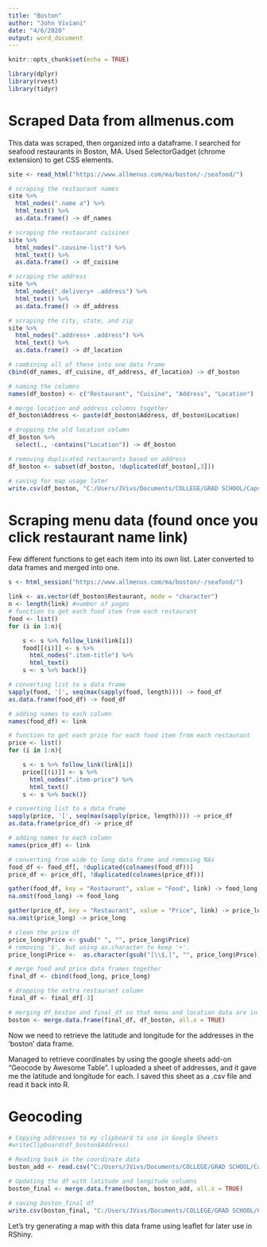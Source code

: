 ```yaml
---
title: "Boston"
author: "John Viviani"
date: "4/6/2020"
output: word_document
---
```


```r
knitr::opts_chunk$set(echo = TRUE)

library(dplyr)
library(rvest)
library(tidyr)
```


# Scraped Data from allmenus.com
This data was scraped, then organized into a dataframe.
I searched for seafood restaurants in Boston, MA.
Used SelectorGadget (chrome extension) to get CSS elements.
```r
site <- read_html("https://www.allmenus.com/ma/boston/-/seafood/")

# scraping the restaurant names
site %>%
  html_nodes(".name a") %>%
  html_text() %>% 
  as.data.frame() -> df_names

# scraping the restaurant cuisines
site %>%
  html_nodes(".cousine-list") %>%
  html_text() %>% 
  as.data.frame() -> df_cuisine

# scraping the address
site %>%
  html_nodes(".delivery+ .address") %>%
  html_text() %>% 
  as.data.frame() -> df_address

# scraping the city, state, and zip
site %>%
  html_nodes(".address+ .address") %>%
  html_text() %>%
  as.data.frame() -> df_location

# combining all of these into one data frame
cbind(df_names, df_cuisine, df_address, df_location) -> df_boston

# naming the columns
names(df_boston) <- c("Restaurant", "Cuisine", "Address", "Location")

# merge location and address columns together
df_boston$Address <- paste(df_boston$Address, df_boston$Location)

# dropping the old location column
df_boston %>%
  select(., -contains("Location")) -> df_boston

# removing duplicated restaurants based on address
df_boston <- subset(df_boston, !duplicated(df_boston[,3]))

# saving for map usage later
write.csv(df_boston, "C:/Users/JVivs/Documents/COLLEGE/GRAD SCHOOL/Capstone/Restaurant_App/data/raw/df_boston.csv")
```


# Scraping menu data (found once you click restaurant name link)
Few different functions to get each item into its own list. Later converted to data frames and merged into one.
```r
s <- html_session("https://www.allmenus.com/ma/boston/-/seafood/")

link <- as.vector(df_boston$Restaurant, mode = "character")
n <- length(link) #number of pages
# function to get each food item from each restaurant
food <- list()
for (i in 1:n){

    s <- s %>% follow_link(link[i])
    food[[(i)]] <- s %>% 
      html_nodes(".item-title") %>%
      html_text()
    s <- s %>% back()}

# converting list to a data frame
sapply(food, '[', seq(max(sapply(food, length)))) -> food_df
as.data.frame(food_df) -> food_df

# adding names to each column
names(food_df) <- link

# function to get each price for each food item from each restaurant
price <- list()
for (i in 1:n){

    s <- s %>% follow_link(link[i])
    price[[(i)]] <- s %>% 
      html_nodes(".item-price") %>%
      html_text()
    s <- s %>% back()}

# converting list to a data frame
sapply(price, '[', seq(max(sapply(price, length)))) -> price_df
as.data.frame(price_df) -> price_df

# adding names to each column
names(price_df) <- link

# converting from wide to long data frame and removing NAs
food_df <- food_df[, !duplicated(colnames(food_df))]
price_df <- price_df[, !duplicated(colnames(price_df))]

gather(food_df, key = "Restaurant", value = "Food", link) -> food_long
na.omit(food_long) -> food_long

gather(price_df, key = "Restaurant", value = "Price", link) -> price_long
na.omit(price_long) -> price_long

# clean the price df
price_long$Price <- gsub(" ", "", price_long$Price)
# removing '$', but using as.character to keep '+'.
price_long$Price <-  as.character(gsub("[\\$,]", "", price_long$Price))

# merge food and price data frames together
final_df <- cbind(food_long, price_long)

# dropping the extra restaurant column
final_df <- final_df[-3]

# merging df_boston and final_df so that menu and location data are in one data frame
boston <- merge.data.frame(final_df, df_boston, all.x = TRUE)
```

Now we need to retrieve the latitude and longitude for the addresses in the 'boston' data frame.

Managed to retrieve coordinates by using the google sheets add-on "Geocode by Awesome Table". I uploaded a sheet of addresses, and it gave me the latitude and longitude for each. I saved this sheet as a .csv file and read it back into R.

# Geocoding
```r
# Copying addresses to my clipboard to use in Google Sheets
#writeClipboard(df_boston$Address)

# Reading back in the coordinate data
boston_add <- read.csv("C:/Users/JVivs/Documents/COLLEGE/GRAD SCHOOL/Capstone/Restaurant_App/data/raw/boston_addresses.csv")

# Updating the df with latitude and longitude columns
boston_final <- merge.data.frame(boston, boston_add, all.x = TRUE)

# saving boston_final df
write.csv(boston_final, "C:/Users/JVivs/Documents/COLLEGE/GRAD SCHOOL/Capstone/Restaurant_App/data/processed/boston_final.csv")
```

Let's try generating a map with this data frame using leaflet for later use in RShiny.
